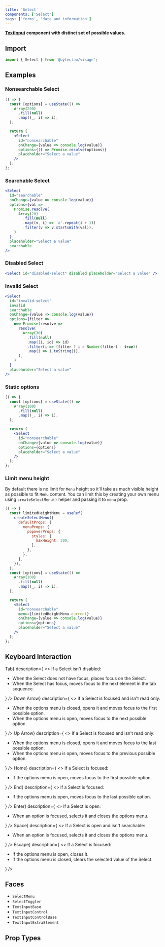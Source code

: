 ```yaml
---
title: 'Select'
components: ['Select']
tags: ['forms', 'data and information']
---
```


**[TextInput](/components/text-input) component with distinct set of possible values.**

## Import

```js transpile=false
import { Select } from '@byteclaw/visage';
```

## Examples

### Nonsearchable Select

```jsx live=true
() => {
  const [options] = useState(() =>
    Array(200)
      .fill(null)
      .map((_, i) => i),
  );

  return (
    <Select
      id="nonsearchable"
      onChange={value => console.log(value)}
      options={() => Promise.resolve(options)}
      placeholder="Select a value"
    />
  );
};
```

### Searchable Select

```jsx live=true
<Select
  id="searchable"
  onChange={value => console.log(value)}
  options={val =>
    Promise.resolve(
      Array(20)
        .fill(null)
        .map((v, i) => 'a'.repeat(i + 1))
        .filter(v => v.startsWith(val)),
    )
  }
  placeholder="Select a value"
  searchable
/>
```

### Disabled Select

```jsx live=true
<Select id="disabled-select" disabled placeholder="Select a value" />
```

### Invalid Select

```jsx live=true
<Select
  id="invalid-select"
  invalid
  searchable
  onChange={value => console.log(value)}
  options={filter =>
    new Promise(resolve =>
      resolve(
        Array(30)
          .fill(null)
          .map((i, id) => id)
          .filter(i => (filter ? i > Number(filter) : true))
          .map(i => i.toString()),
      ),
    )
  }
  placeholder="Select a value"
/>
```

### Static options

```jsx live=true
() => {
  const [options] = useState(() =>
    Array(100)
      .fill(null)
      .map((_, i) => i),
  );

  return (
    <Select
      id="nonsearchable"
      onChange={value => console.log(value)}
      options={options}
      placeholder="Select a value"
    />
  );
};
```

### Limit menu height

By default there is no limit for `Menu` height so it&apos;ll take as much visible height as possible to fit `Menu` content.
You can limit this by creating your own menu using `createSelectMenu()` helper and passing it to `menu` prop.

```jsx live=true
() => {
  const limitedHeightMenu = useRef(
    createSelectMenu({
      defaultProps: {
        menuProps: {
          popoverProps: {
            styles: {
              maxHeight: 300,
            },
          },
        },
      },
    }),
  );
  const [options] = useState(() =>
    Array(100)
      .fill(null)
      .map((_, i) => i),
  );

  return (
    <Select
      id="nonsearchable"
      menu={limitedHeightMenu.current}
      onChange={value => console.log(value)}
      options={options}
      placeholder="Select a value"
    />
  );
};
```

## Keyboard Interaction

<DescriptionList>
  <DescriptionListItem
    term={<KeyboardKey>Tab</KeyboardKey>}
    description={
      <>
        If a Select isn&apos;t disabled:
        <ul>
          <li>
            When the Select does not have focus, places focus on the Select.
          </li>
          <li>
            When the Select has focus, moves focus to the next element in the
            tab sequence.
          </li>
        </ul>
      </>
    }
  />
  <DescriptionListItem
    term={<KeyboardKey>Down Arrow</KeyboardKey>}
    description={
      <>
        If a Select is focused and isn&apos;t read only:
        <ul>
          <li>
            When the options menu is closed, opens it and moves focus to the
            first possible option.
          </li>
          <li>
            When the options menu is open, moves focus to the next possible
            option.
          </li>
        </ul>
      </>
    }
  />
  <DescriptionListItem
    term={<KeyboardKey>Up Arrow</KeyboardKey>}
    description={
      <>
        If a Select is focused and isn&apos;t read only:
        <ul>
          <li>
            When the options menu is closed, opens it and moves focus to the
            last possible option.
          </li>
          <li>
            When the options menu is open, moves focus to the previous possible
            option.
          </li>
        </ul>
      </>
    }
  />
  <DescriptionListItem
    term={<KeyboardKey>Home</KeyboardKey>}
    description={
      <>
        If a Select is focused:
        <ul>
          <li>
            If the options menu is open, moves focus to the first possible
            option.
          </li>
        </ul>
      </>
    }
  />
  <DescriptionListItem
    term={<KeyboardKey>End</KeyboardKey>}
    description={
      <>
        If a Select is focused:
        <ul>
          <li>
            If the options menu is open, moves focus to the last possible
            option.
          </li>
        </ul>
      </>
    }
  />
  <DescriptionListItem
    term={<KeyboardKey>Enter</KeyboardKey>}
    description={
      <>
        If a Select is open:
        <ul>
          <li>
            When an option is focused, selects it and closes the options menu.
          </li>
        </ul>
      </>
    }
  />
  <DescriptionListItem
    term={<KeyboardKey>Space</KeyboardKey>}
    description={
      <>
        If a Select is open and isn&apos;t searchable:
        <ul>
          <li>
            When an option is focused, selects it and closes the options menu.
          </li>
        </ul>
      </>
    }
  />
  <DescriptionListItem
    term={<KeyboardKey>Escape</KeyboardKey>}
    description={
      <>
        If a Select is focused:
        <ul>
          <li>If the options menu is open, closes it.</li>
          <li>
            If the options menu is closed, clears the selected value of the
            Select.
          </li>
        </ul>
      </>
    }
  />
</DescriptionList>

## Faces

- `SelectMenu`
- `SelectToggler`
- `TextInputBase`
- `TextInputControl`
- `TextInputControlBase`
- `TextInputExtraElement`

## Prop Types

<PropTypes component="Select" />
